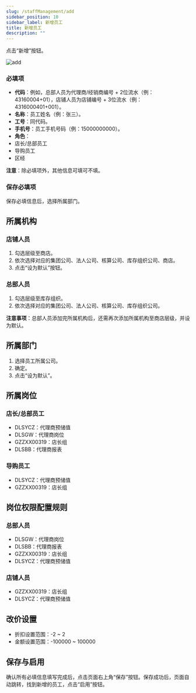 ```yaml
---
slug: /staffManagement/add
sidebar_position: 10
sidebar_label: 新增员工
title: 新增员工
description: ""
---
```



点击“新增”按钮。

![add](/img/staffManagement/add.png)

### 必填项

- **代码**：例如，总部人员为代理商/经销商编号 + 2位流水（例：43160004+01），店铺人员为店铺编号 + 3位流水（例：4316000401+001）。
- **名称**：员工姓名（例：张三）。
- **工号**：同代码。
- **手机号**：员工手机号码（例：15000000000）。
- **角色**：
- 店长/总部员工
- 导购员工
- 区经

**注意**：除必填项外，其他信息可填可不填。

### 保存必填项

保存必填信息后，选择所属部门。

## 所属机构

### 店铺人员

1. 勾选层级至商店。
2. 依次选择对应的集团公司、法人公司、核算公司、库存组织公司、商店。
3. 点击“设为默认”按钮。

### 总部人员

1. 勾选层级至库存组织。
2. 依次选择对应的集团公司、法人公司、核算公司、库存组织公司。

**注意事项**：总部人员添加完所属机构后，还需再次添加所属机构至商店层级，并设为默认。

## 所属部门

1. 选择员工所属公司。
2. 确定。
3. 点击“设为默认”。

## 所属岗位

### 店长/总部员工

- DLSYCZ：代理商预储值
- DLSGW：代理商岗位
- GZZXX00319：店长组
- DLSBB：代理商报表

### 导购员工

- DLSYCZ：代理商预储值
- GZZXX00319：店长组

## 岗位权限配置规则

### 总部人员

- DLSGW：代理商岗位
- DLSBB：代理商报表
- GZZXX00319：店长组
- DLSYCZ：代理商预储值

### 店铺人员

- GZZXX00319：店长组
- DLSYCZ：代理商预储值

## 改价设置

- 折扣设置范围：-2 ~ 2
- 金额设置范围：-100000 ~ 100000

## 保存与启用

确认所有必填信息填写完成后，点击页面右上角“保存”按钮。保存成功后，页面自动跳转，找到新增的员工，点击“启用”按钮。




